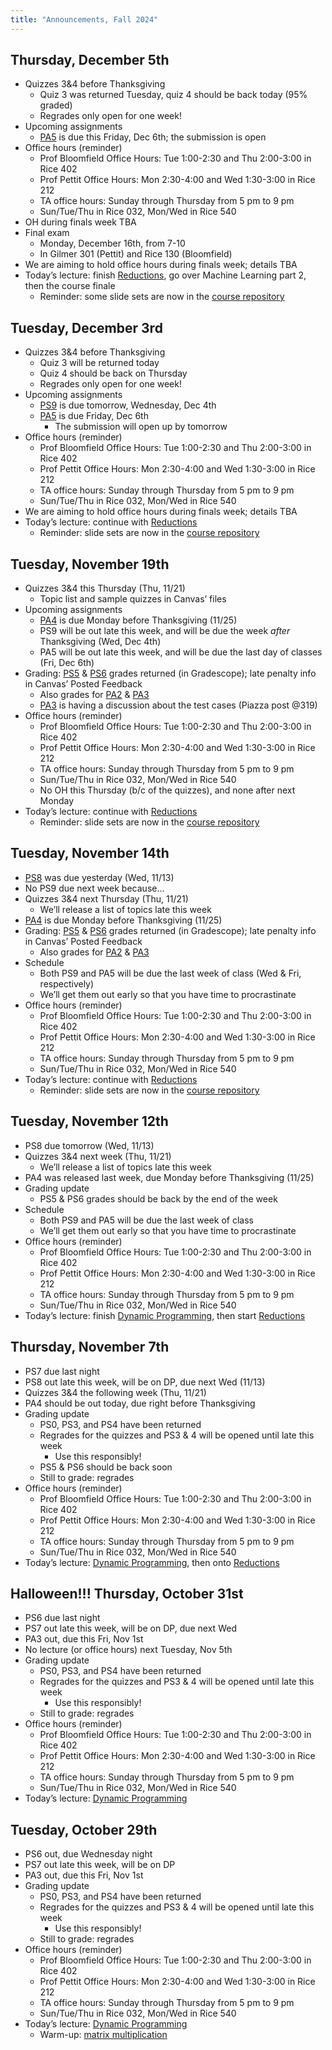 ```yaml
---
title: "Announcements, Fall 2024"
---
```


::: {.announcements}
# Thursday, December 5th

- Quizzes 3&4 before Thanksgiving
	- Quiz 3 was returned Tuesday, quiz 4 should be back today (95% graded)
	- Regrades only open for one week!
- Upcoming assignments
	- [PA5](../pa/pa5/index.html) is due this Friday, Dec 6th; the submission is open
- Office hours (reminder)
	- Prof Bloomfield Office Hours: Tue 1:00-2:30 and Thu 2:00-3:00 in Rice 402
	- Prof Pettit Office Hours: Mon 2:30-4:00 and Wed 1:30-3:00 in Rice 212
	- TA office hours: Sunday through Thursday from 5 pm to 9 pm
	- Sun/Tue/Thu in Rice 032, Mon/Wed in Rice 540
- OH during finals week TBA
- Final exam
  - Monday, December 16th, from 7-10
  - In Gilmer 301 (Pettit) and Rice 130 (Bloomfield)
- We are aiming to hold office hours during finals week; details TBA
- Today's lecture: finish [Reductions](reductions.html), go over Machine Learning part 2, then the course finale
	- Reminder: some slide sets are now in the [course repository](https://uva-cs.github.io/dsa2/)
:::



::: {.announcements}
# Tuesday, December 3rd

- Quizzes 3&4 before Thanksgiving
	- Quiz 3 will be returned today
	- Quiz 4 should be back on Thursday
	- Regrades only open for one week!
- Upcoming assignments
	- [PS9](../ps/ps9.pdf) is due tomorrow, Wednesday, Dec 4th
	- [PA5](../pa/pa5/index.html) is due Friday, Dec 6th
	  - The submission will open up by tomorrow
- Office hours (reminder)
	- Prof Bloomfield Office Hours: Tue 1:00-2:30 and Thu 2:00-3:00 in Rice 402
	- Prof Pettit Office Hours: Mon 2:30-4:00 and Wed 1:30-3:00 in Rice 212
	- TA office hours: Sunday through Thursday from 5 pm to 9 pm
	- Sun/Tue/Thu in Rice 032, Mon/Wed in Rice 540
- We are aiming to hold office hours during finals week; details TBA
- Today's lecture: continue with [Reductions](reductions.html)
	- Reminder: slide sets are now in the [course repository](https://uva-cs.github.io/dsa2/)
:::



::: {.announcements}
# Tuesday, November 19th

- Quizzes 3&4 this Thursday (Thu, 11/21)
	- Topic list and sample quizzes in Canvas' files
- Upcoming assignments
	- [PA4](../pa/pa4/index.html) is due Monday before Thanksgiving (11/25)
	- PS9 will be out late this week, and will be due the week *after* Thanksgiving (Wed, Dec 4th)
	- PA5 will be out late this week, and will be due the last day of classes (Fri, Dec 6th)
- Grading: [PS5](../ps/ps5.html) & [PS6](../ps/ps6.html) grades returned (in Gradescope); late penalty info in Canvas' Posted Feedback
	- Also grades for [PA2](../pa/pa2/index.html) & [PA3](../pa/pa3/index.html)
	- [PA3](../pa/pa3/index.html) is having a discussion about the test cases (Piazza post @319)
- Office hours (reminder)
	- Prof Bloomfield Office Hours: Tue 1:00-2:30 and Thu 2:00-3:00 in Rice 402
	- Prof Pettit Office Hours: Mon 2:30-4:00 and Wed 1:30-3:00 in Rice 212
	- TA office hours: Sunday through Thursday from 5 pm to 9 pm
	- Sun/Tue/Thu in Rice 032, Mon/Wed in Rice 540
	- No OH this Thursday (b/c of the quizzes), and none after next Monday
- Today's lecture: continue with [Reductions](reductions.html)
	- Reminder: slide sets are now in the [course repository](https://uva-cs.github.io/dsa2/)
:::



::: {.announcements}
# Tuesday, November 14th

- [PS8](../ps/ps8.html) was due yesterday (Wed, 11/13)
- No PS9 due next week because...
- Quizzes 3&4 next Thursday (Thu, 11/21)
	- We'll release a list of topics late this week
- [PA4](../pa/pa4/index.html) is due Monday before Thanksgiving (11/25)
- Grading: [PS5](../ps/ps5.html) & [PS6](../ps/ps6.html) grades returned (in Gradescope); late penalty info in Canvas' Posted Feedback
	- Also grades for [PA2](../pa/pa2/index.html) & [PA3](../pa/pa3/index.html)
- Schedule
	- Both PS9 and PA5 will be due the last week of class (Wed & Fri, respectively)
	- We'll get them out early so that you have time to procrastinate
- Office hours (reminder)
	- Prof Bloomfield Office Hours: Tue 1:00-2:30 and Thu 2:00-3:00 in Rice 402
	- Prof Pettit Office Hours: Mon 2:30-4:00 and Wed 1:30-3:00 in Rice 212
	- TA office hours: Sunday through Thursday from 5 pm to 9 pm
	- Sun/Tue/Thu in Rice 032, Mon/Wed in Rice 540
- Today's lecture: continue with [Reductions](reductions.html)
	- Reminder: slide sets are now in the [course repository](https://uva-cs.github.io/dsa2/)
:::



::: {.announcements}
# Tuesday, November 12th

- PS8 due tomorrow (Wed, 11/13)
- Quizzes 3&4 next week (Thu, 11/21)
	- We'll release a list of topics late this week
- PA4 was released last week, due Monday before Thanksgiving (11/25)
- Grading update
	- PS5 & PS6 grades should be back by the end of the week
- Schedule
	- Both PS9 and PA5 will be due the last week of class
	- We'll get them out early so that you have time to procrastinate
- Office hours (reminder)
	- Prof Bloomfield Office Hours: Tue 1:00-2:30 and Thu 2:00-3:00 in Rice 402
	- Prof Pettit Office Hours: Mon 2:30-4:00 and Wed 1:30-3:00 in Rice 212
	- TA office hours: Sunday through Thursday from 5 pm to 9 pm
	- Sun/Tue/Thu in Rice 032, Mon/Wed in Rice 540
- Today's lecture: finish [Dynamic Programming](dp.html), then start [Reductions](reductions.html)
:::




::: {.announcements}
# Thursday, November 7th

- PS7 due last night
- PS8 out late this week, will be on DP, due next Wed (11/13)
- Quizzes 3&4 the following week (Thu, 11/21)
- PA4 should be out today, due right before Thanksgiving
- Grading update
	- PS0, PS3, and PS4 have been returned
	- Regrades for the quizzes and PS3 & 4 will be opened until late this week
		- Use this responsibly!
	- PS5 & PS6 should be back soon
	- Still to grade: regrades
- Office hours (reminder)
	- Prof Bloomfield Office Hours: Tue 1:00-2:30 and Thu 2:00-3:00 in Rice 402
	- Prof Pettit Office Hours: Mon 2:30-4:00 and Wed 1:30-3:00 in Rice 212
	- TA office hours: Sunday through Thursday from 5 pm to 9 pm
	- Sun/Tue/Thu in Rice 032, Mon/Wed in Rice 540
- Today's lecture: [Dynamic Programming](dp.html), then onto [Reductions](reductions.html)
:::



::: {.announcements}
# Halloween!!! Thursday, October 31st

- PS6 due last night
- PS7 out late this week, will be on DP, due next Wed
- PA3 out, due this Fri, Nov 1st
- No lecture (or office hours) next Tuesday, Nov 5th
- Grading update
	- PS0, PS3, and PS4 have been returned
	- Regrades for the quizzes and PS3 & 4 will be opened until late this week
		- Use this responsibly!
	- Still to grade: regrades
- Office hours (reminder)
	- Prof Bloomfield Office Hours: Tue 1:00-2:30 and Thu 2:00-3:00 in Rice 402
	- Prof Pettit Office Hours: Mon 2:30-4:00 and Wed 1:30-3:00 in Rice 212
	- TA office hours: Sunday through Thursday from 5 pm to 9 pm
	- Sun/Tue/Thu in Rice 032, Mon/Wed in Rice 540
- Today's lecture: [Dynamic Programming](dp.html)
:::



::: {.announcements}
# Tuesday, October 29th

- PS6 out, due Wednesday night
- PS7 out late this week, will be on DP
- PA3 out, due this Fri, Nov 1st
- Grading update
	- PS0, PS3, and PS4 have been returned
	- Regrades for the quizzes and PS3 & 4 will be opened until late this week
		- Use this responsibly!
	- Still to grade: regrades
- Office hours (reminder)
	- Prof Bloomfield Office Hours: Tue 1:00-2:30 and Thu 2:00-3:00 in Rice 402
	- Prof Pettit Office Hours: Mon 2:30-4:00 and Wed 1:30-3:00 in Rice 212
	- TA office hours: Sunday through Thursday from 5 pm to 9 pm
	- Sun/Tue/Thu in Rice 032, Mon/Wed in Rice 540
- Today's lecture: [Dynamic Programming](dp.html)
	- Warm-up: [matrix multiplication](dp.html#/warm-up-2)
:::
